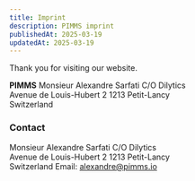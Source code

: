 ```yaml
---
title: Imprint
description: PIMMS imprint
publishedAt: 2025-03-19
updatedAt: 2025-03-19
---
```


Thank you for visiting our website.

**PIMMS**
Monsieur Alexandre Sarfati
C/O Dilytics\
Avenue de Louis-Hubert 2
1213 Petit-Lancy\
Switzerland

### Contact
Monsieur Alexandre Sarfati
C/O Dilytics\
Avenue de Louis-Hubert 2
1213 Petit-Lancy\
Switzerland
Email: alexandre@pimms.io